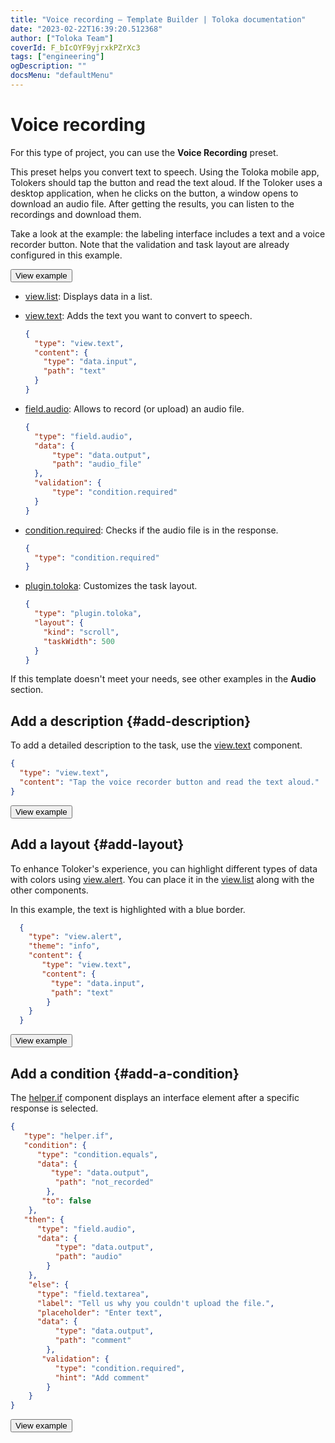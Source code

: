 ```yaml
---
title: "Voice recording — Template Builder | Toloka documentation"
date: "2023-02-22T16:39:20.512368"
author: ["Toloka Team"]
coverId: F_bIcOYF9yjrxkPZrXc3
tags: ["engineering"]
ogDescription: ""
docsMenu: "defaultMenu"
---
```



# Voice recording

For this type of project, you can use the **Voice Recording** preset.

This preset helps you convert text to speech. Using the Toloka mobile app, Tolokers should tap the button and read the text aloud. If the Toloker uses a desktop application, when he clicks on the button, a window opens to download an audio file. After getting the results, you can listen to the recordings and download them.

Take a look at the example: the labeling interface includes a text and a voice recorder button. Note that the validation and task layout are already configured in this example.

<Button themeColor="light" view="default" size="l" type="link" url="https://ya.cc/t/XgN35IUF3xqvGy">View example</Button>

<Cut title="Components used in the example">

- [view.list](/docs/template-builder/reference/view.list): Displays data in a list.
- [view.text](/docs/template-builder/reference/view.text): Adds the text you want to convert to speech.

    <Cut title="Show code">

    ```json
    {
      "type": "view.text",
      "content": {
        "type": "data.input",
        "path": "text"
      }
    }
    ```

    </Cut>

- [field.audio](/docs/template-builder/reference/field.audio): Allows to record (or upload) an audio file.

    <Cut title="Show code">

    ```json
    {
      "type": "field.audio",
      "data": {
          "type": "data.output",
          "path": "audio_file"
      },
      "validation": {
          "type": "condition.required"
      }
    }
    ```
    </Cut>

- [condition.required](/docs/template-builder/reference/condition.required): Сhecks if the audio file is in the response.

    <Cut title="Show code">

    ```json
    {
      "type": "condition.required"
    }
    ```

    </Cut>

- [plugin.toloka](/docs/template-builder/reference/plugin.toloka): Customizes the task layout.

    <Cut title="Show code">

    ```json
    {
      "type": "plugin.toloka",
      "layout": {
        "kind": "scroll",
        "taskWidth": 500
      }
    }
    ```

    </Cut>

</Cut>

If this template doesn't meet your needs, see other examples in the **Audio** section.

## Add a description {#add-description}

To add a detailed description to the task, use the [view.text](/docs/template-builder/reference/view.text) component.

<Cut title="Show code">

```json
{
  "type": "view.text",
  "content": "Tap the voice recorder button and read the text aloud."
}
```

</Cut>

<Button themeColor="light" view="default" size="l" type="link" url="https://ya.cc/t/a5j6lIKx3zL3nz">View example</Button>

## Add a layout {#add-layout}

To enhance Toloker's experience, you can highlight different types of data with colors using [view.alert](/docs/template-builder/reference/view.alert). You can place it in the [view.list](/docs/template-builder/reference/view.list) along with the other components.

In this example, the text is highlighted with a blue border.

<Cut title="Show code">

```json
  {
    "type": "view.alert",
    "theme": "info",
    "content": {
       "type": "view.text",
       "content": {
         "type": "data.input",
         "path": "text"
        }
    }
  }
```

</Cut>

<Button themeColor="light" view="default" size="l" type="link" url="https://ya.cc/t/3bZ9nXUi3zLAZC">View example</Button>

## Add a condition {#add-a-condition}

The [helper.if](/docs/template-builder/reference/helper.if) component displays an interface element after a specific response is selected.

<Cut title="Show code">

```json
{
   "type": "helper.if",
   "condition": {
      "type": "condition.equals",
      "data": {
         "type": "data.output",
          "path": "not_recorded"
        },
       "to": false
    },
   "then": {
      "type": "field.audio",
      "data": {
          "type": "data.output",
          "path": "audio"
        }
    },
    "else": {
      "type": "field.textarea",
      "label": "Tell us why you couldn't upload the file.",
      "placeholder": "Enter text",
      "data": {
          "type": "data.output",
          "path": "comment"
        },
       "validation": {
          "type": "condition.required",
          "hint": "Add comment"
        }
    }
}
```

</Cut>

<Button themeColor="light" view="default" size="l" type="link" url="https://ya.cc/t/3VRy3mKj3zvPcB">View example</Button>

<ContactSupport/>
